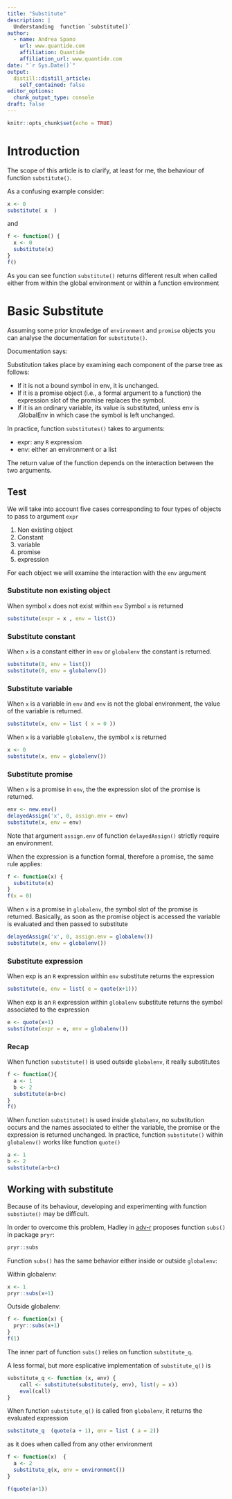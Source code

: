 ```yaml
---
title: "Substitute"
description: |
  Understanding  function `substitute()` 
author:
  - name: Andrea Spano
    url: www.quantide.com
    affiliation: Quantide
    affiliation_url: www.quantide.com
date: "`r Sys.Date()`"
output:
  distill::distill_article:
    self_contained: false
editor_options: 
  chunk_output_type: console
draft: false  
---
```



```r
knitr::opts_chunk$set(echo = TRUE)
```


# Introduction 

The scope of this article is to clarify, at least for me, the behaviour of function `substitute()`. 

As a confusing example consider:

```r
x <- 0
substitute( x  )
```      

and 

```r
f <- function() {
  x <- 0
  substitute(x)
}  
f()
```      

As you can see function `substitute()` returns different result when called either from within the global environment or within a function environment

# Basic Substitute 

Assuming some prior knowledge of `environment` and `promise` objects you can analyse the documentation for `substitute()`. 

Documentation says:

Substitution takes place by examining each component of the parse tree as follows:

* If it is not a bound symbol in env, it is unchanged.
* If it is a promise object (i.e., a formal argument to a function) the expression slot of the promise replaces the symbol.
* If it is an ordinary variable, its value is substituted, unless env is .GlobalEnv in which case the symbol is left unchanged.

In practice, function `substitutes()` takes to arguments:

* expr: any `R` expression
* env: either an environment or a list 

The return value of the function depends on the interaction between the two arguments.

## Test

We will take into account five cases corresponding to four types of objects to pass to argument `expr`

1. Non existing object 
1. Constant
1. variable
1. promise 
1. expression

For each object we will examine the interaction with the `env` argument

### Substitute non existing object

When symbol `x` does not exist within `env` Symbol `x` is returned


```r
substitute(expr = x , env = list())
```


### Substitute constant

When `x` is a constant either in `env` or `globalenv` the constant is returned.


```r
substitute(0, env = list())
substitute(0, env = globalenv())
```


### Substitute variable

When `x` is a variable in `env` and `env` is not the global environment, the value of the variable is returned.


```r
substitute(x, env = list ( x = 0 ))
```


When `x` is a variable  `globalenv`, the symbol `x` is returned

```r
x <- 0 
substitute(x, env = globalenv())
```



### Substitute promise

When `x` is a promise in `env`, the the expression slot of the promise is returned.

```r
env <- new.env()
delayedAssign('x', 0, assign.env = env)
substitute(x, env = env)
```

Note that argument `assign.env` of function `delayedAssign()` strictly require an environment.  

When the expression is a function formal, therefore a promise, the same rule applies: 

```r
f <- function(x) {
  substitute(x)
}
f(x = 0)
```  


When `x` is a promise in `globalenv`, the symbol slot of the promise is returned. Basically, as soon as the promise object is accessed the variable is evaluated and then passed to substitute 

```r
delayedAssign('x', 0, assign.env = globalenv())
substitute(x, env = globalenv())
```




### Substitute expression

<!---- ref: http://adv-r.had.co.nz/Computing-on-the-language.html --->

When exp is an `R` expression within `env` substitute returns the expression

```r
substitute(e, env = list( e = quote(x+1)))
```

When exp is an `R` expression within `globalenv` substitute returns the symbol associated to the expression 

```r
e <- quote(x+1)
substitute(expr = e, env = globalenv())
```


### Recap 

When function `substitute()` is used outside `globalenv`, it really substitutes 

```r
f <- function(){
  a <- 1
  b <- 2
  substitute(a+b+c)
}
f()
```


When function `substitute()` is used inside `globalenv`, no substitution occurs and the names associated to either the variable, the promise or the expression is returned unchanged. In practice, function `substitute()` within `globalenv()` works like function `quote()` 

```r
a <- 1
b <- 2
substitute(a+b+c)
```

## Working with substitute 

Because of its behaviour, developing and experimenting with function `substiute()` may be difficult.

In order to overcome this problem, Hadley in [adv-r](http://adv-r.had.co.nz/Computing-on-the-language.html)  proposes function `subs()` in package `pryr`:

```r
pryr::subs
```


Function `subs()` has the same behavior either inside or outside `globalenv`:

Within globalenv:

```r
x <- 1
pryr::subs(x+1)
```

Outside globalenv:

```r
f <- function(x) {
  pryr::subs(x+1)
}
f(1)
```




The inner part of function `subs()` relies on function `substitute_q`. 

A less formal, but more esplicative implementation of `substitute_q()` is 

```r
substitute_q <- function (x, env) {
    call <- substitute(substitute(y, env), list(y = x))
    eval(call)
}
```

When function `substitute_q()` is called fron `globalenv`, it returns the evaluated expression 

```r
substitute_q  (quote(a + 1), env = list ( a = 2)) 
```

as it does when called from any other environment

```r
f <- function(x)  {
  a <- 2
  substitute_q(x, env = environment())
}

f(quote(a+1))
```






